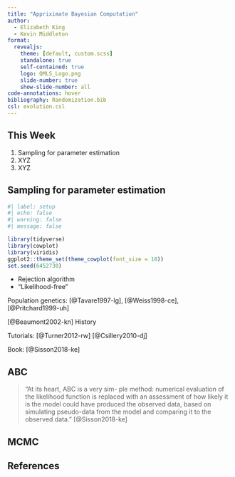 ```yaml
---
title: "Appriximate Bayesian Computation"
author:
  - Elizabeth King
  - Kevin Middleton
format:
  revealjs:
    theme: [default, custom.scss]
    standalone: true
    self-contained: true
    logo: QMLS_Logo.png
    slide-number: true
    show-slide-number: all
code-annotations: hover
bibliography: Randomization.bib
csl: evolution.csl
---
```



## This Week

1. Sampling for parameter estimation
2. XYZ
3. XYZ


## Sampling for parameter estimation

```r
#| label: setup
#| echo: false
#| warning: false
#| message: false

library(tidyverse)
library(cowplot)
library(viridis)
ggplot2::theme_set(theme_cowplot(font_size = 18))
set.seed(6452730)
```

- Rejection algorithm
- "Likelihood-free"

Population genetics: [@Tavare1997-lg], [@Weiss1998-ce], [@Pritchard1999-uh]

[@Beaumont2002-kn] History

Tutorials: [@Turner2012-rw] [@Csillery2010-dj]

Book: [@Sisson2018-ke]


## ABC

> "At its heart, ABC is a very sim- ple method: numerical evaluation of the likelihood function is replaced with an assessment of how likely it is the model could have produced the observed data, based on simulating pseudo-data from the model and comparing it to the observed data." [@Sisson2018-ke]

## MCMC


## References

::: {#refs}
:::

